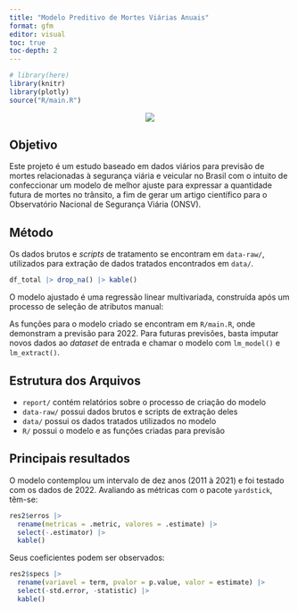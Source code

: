 ```yaml
---
title: "Modelo Preditivo de Mortes Viárias Anuais"
format: gfm
editor: visual
toc: true
toc-depth: 2
---
```


```r
# library(here)
library(knitr)
library(plotly)
source("R/main.R")
```

```{=html}
<p align="center">
  <img src="figures/onsv.png"/>
</p>
```

## Objetivo

Este projeto é um estudo baseado em dados viários para previsão de mortes relacionadas à segurança viária e veicular no Brasil com o intuito de confeccionar um modelo de melhor ajuste para expressar a quantidade futura de mortes no trânsito, a fim de gerar um artigo científico para o Observatório Nacional de Segurança Viária (ONSV).

## Método

Os dados brutos e *scripts* de tratamento se encontram em `data-raw/`, utilizados para extração de dados tratados encontrados em `data/`.

```r
df_total |> drop_na() |> kable()
```

O modelo ajustado é uma regressão linear multivariada, construída após um processo de seleção de atributos manual:

As funções para o modelo criado se encontram em `R/main.R`, onde demonstram a previsão para 2022. Para futuras previsões, basta imputar novos dados ao *dataset* de entrada e chamar o modelo com `lm_model()` e `lm_extract()`.

## Estrutura dos Arquivos

-   `report/` contém relatórios sobre o processo de criação do modelo
-   `data-raw/` possui dados brutos e scripts de extração deles
-   `data/` possui os dados tratados utilizados no modelo
-   `R/` possui o modelo e as funções criadas para previsão

## Principais resultados

O modelo contemplou um intervalo de dez anos (2011 à 2021) e foi testado com os dados de 2022. Avaliando as métricas com o pacote `yardstick`, têm-se:

```r
res2$erros |> 
  rename(metricas = .metric, valores = .estimate) |> 
  select(-.estimator) |> 
  kable()
```

Seus coeficientes podem ser observados:

```r
res2$specs |> 
  rename(variavel = term, pvalor = p.value, valor = estimate) |> 
  select(-std.error, -statistic) |> 
  kable()
```
